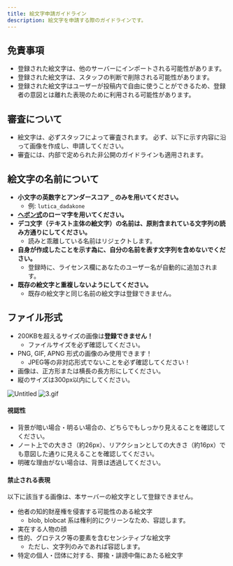 ```yaml
---
title: 絵文字申請ガイドライン
description: 絵文字を申請する際のガイドラインです。
---
```


## 免責事項

- 登録された絵文字は、他のサーバーにインポートされる可能性があります。
- 登録された絵文字は、スタッフの判断で削除される可能性があります。
- 登録された絵文字はユーザーが投稿内で自由に使うことができるため、登録者の意図とは離れた表現のために利用される可能性があります。

## 審査について

- 絵文字は、必ずスタッフによって審査されます。
必ず、以下に示す内容に沿って画像を作成し、申請してください。
- 審査には、内部で定められた非公開のガイドラインも適用されます。

## 絵文字の名前について

* **小文字の英数字とアンダースコア `_` のみを用いてください。**
  * 例: `lutica_dadakone`
* **[ヘボン式](https://www.ezairyu.mofa.go.jp/passport/hebon.html)のローマ字を用いてください。**
* **デコ文字（テキスト主体の絵文字）の名前は、原則含まれている文字列の読み方通りにしてください。**
  * 読みと乖離している名前はリジェクトします。
* **自身が作成したことを示す為に、自分の名前を表す文字列を含めないでください。**
  * 登録時に、ライセンス欄にあなたのユーザー名が自動的に追加されます。
* **既存の絵文字と重複しないようにしてください。**
  * 既存の絵文字と同じ名前の絵文字は登録できません。


## ファイル形式
- 200KBを超えるサイズの画像は**登録できません！**
    - ファイルサイズを必ず確認してください。
- PNG, GIF, APNG 形式の画像のみ使用できます！
    - JPEG等の非対応形式でないことを必ず確認してください！
- 画像は、正方形または横長の長方形にしてください。
- 縦のサイズは300px以内にしてください。

![Untitled](@/assets/emoji-request-2.png)
![3.gif](@/assets/emoji-request-1.gif)

#### 視認性
- 背景が暗い場合・明るい場合の、どちらでもしっかり見えることを確認してください。
- ノート上での大きさ（約26px）、リアクションとしての大きさ（約16px）でも意図した通りに見えることを確認してください。
- 明確な理由がない場合は、背景は透過してください。

#### 禁止される表現
以下に該当する画像は、本サーバーの絵文字として登録できません。

- 他者の知的財産権を侵害する可能性のある絵文字
    - blob, blobcat 系は権利的にクリーンなため、容認します。
- 実在する人物の顔
- 性的、グロテスク等の要素を含むセンシティブな絵文字
    - ただし、文字列のみであれば容認します。
- 特定の個人・団体に対する、揶揄・誹謗中傷にあたる絵文字
